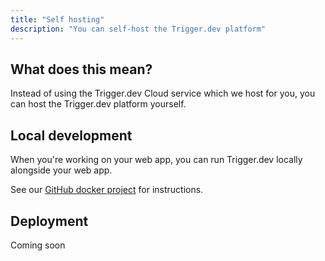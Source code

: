 ```yaml
---
title: "Self hosting"
description: "You can self-host the Trigger.dev platform"
---
```


## What does this mean?

Instead of using the Trigger.dev Cloud service which we host for you, you can host the Trigger.dev platform yourself.

## Local development

When you're working on your web app, you can run Trigger.dev locally alongside your web app.

See our [GitHub docker project](https://github.com/triggerdotdev/docker) for instructions.

## Deployment

Coming soon

